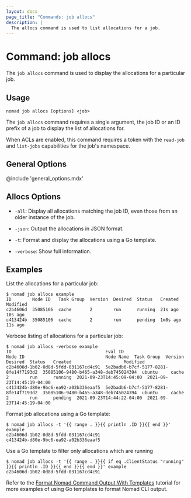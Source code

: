 ```yaml
---
layout: docs
page_title: "Commands: job allocs"
description: |
  The allocs command is used to list allocations for a job.
---
```


# Command: job allocs

The `job allocs` command is used to display the allocations for a
particular job.

## Usage

```plaintext
nomad job allocs [options] <job>
```

The `job allocs` command requires a single argument, the job ID or an ID
prefix of a job to display the list of allocations for.

When ACLs are enabled, this command requires a token with the `read-job` and
`list-jobs` capabilities for the job's namespace.

## General Options

@include 'general_options.mdx'

## Allocs Options

- `-all`: Display all allocations matching the job ID, even those from an
  older instance of the job.

- `-json`: Output the allocations in JSON format.

- `-t`: Format and display the allocations using a Go template.

- `-verbose`: Show full information.

## Examples

List the allocations for a particular job:

```shell-session
$ nomad job allocs example
ID        Node ID   Task Group  Version  Desired  Status   Created   Modified
c2b4606d  35085106  cache       2        run      running  21s ago   10s ago
c413424b  35085106  cache       2        run      pending  1m8s ago  11s ago
```

Verbose listing of allocations for a particular job:

```shell-session
$ nomad job allocs -verbose example
ID                                    Eval ID                               Node ID                               Node Name  Task Group  Version  Desired  Status   Created                    Modified
c2b4606d-1b02-0d8d-5fdd-031167cd4c91  5e2badb6-b7cf-5177-8281-8fe14f7193d2  35085106-9480-b465-a348-deb745024394  ubuntu     cache       2        run      running  2021-09-23T14:45:09-04:00  2021-09-23T14:45:19-04:00
c413424b-d80e-9bc6-ea92-a02b336eaaf5  5e2badb6-b7cf-5177-8281-8fe14f7193d2  35085106-9480-b465-a348-deb745024394  ubuntu     cache       2        run      pending  2021-09-23T14:44:22-04:00  2021-09-23T14:45:19-04:00
```

Format job allocations using a Go template:

```shell-session
$ nomad job allocs -t '{{ range . }}{{ println .ID }}{{ end }}' example
c2b4606d-1b02-0d8d-5fdd-031167cd4c91
c413424b-d80e-9bc6-ea92-a02b336eaaf5
```

Use a Go template to filter only allocations which are running

```shell-session
$ nomad job allocs -t '{{ range . }}{{ if eq .ClientStatus "running" }}{{ println .ID }}{{ end }}{{ end }}' example
c2b4606d-1b02-0d8d-5fdd-031167cd4c91
```

Refer to the [Format Nomad Command Output With Templates][format_tutorial]
tutorial for more examples of using Go templates to format Nomad CLI output.

[format_tutorial]: https://learn.hashicorp.com/tutorials/nomad/format-output-with-templates
